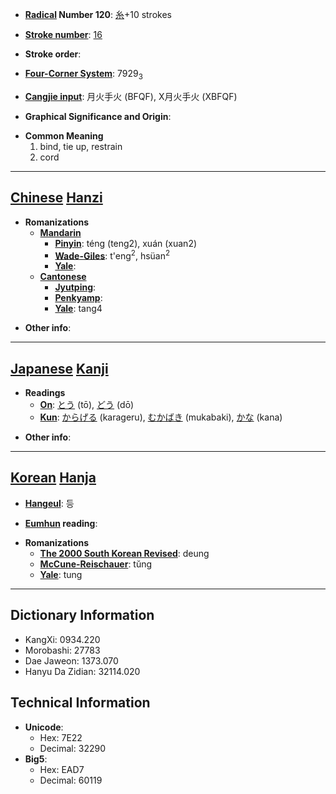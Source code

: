 * '''[[Wiktionary:Chinese radical index| Radical]] Number 120''': [[Wiktionary:Chinese radical index 糸|糸]]+10 strokes

* '''[[Wiktionary:Chinese total strokes index|Stroke number]]''': [[Wiktionary:Chinese total strokes index 16|16]]

* '''Stroke order''': 

* '''[[Wiktionary:Chinese four corner index|Four-Corner System]]''': 7929<sub>3</sub>

* '''[[Wiktionary:Chinese Cangjie index|Cangjie input]]''': 月火手火 (BFQF), X月火手火 (XBFQF)

* '''Graphical Significance and Origin''': 

* '''Common Meaning'''
*#bind, tie up, restrain
*# cord


----

== [[Chinese]] [[Hanzi]] ==

* '''Romanizations'''
** '''[[Mandarin]]'''
*** '''[[Pinyin]]''': téng (teng2), xuán (xuan2)
*** '''[[Wade-Giles]]''': t'eng<sup>2</sup>, hsüan<sup>2</sup>
*** '''[[Yale]]''': 
** '''[[Cantonese]]'''
*** '''[[Jyutping]]''':
*** '''[[Penkyamp]]''': 
*** '''[[Yale]]''': tang4

* '''Other info''': 

----

== [[Japanese]] [[Kanji]] ==

* '''Readings'''
** '''[[On]]''': [[とう]] (tō), [[どう]] (dō)
** '''[[Kun]]''': [[からげる]] (karageru), [[むかばき]] (mukabaki), [[かな]] (kana)

* '''Other info''':  

----

== [[Korean]] [[Hanja]] ==

* '''[[Hangeul]]''': 등

* '''[[Eumhun]] reading''': 

* '''Romanizations'''
** '''[[The 2000 South Korean Revised Romanization|The 2000 South Korean Revised]]''': deung
** '''[[McCune-Reischauer]]''': tŭng
** '''[[Yale]]''': tung

----

== Dictionary Information ==

* KangXi: 0934.220
* Morobashi: 27783
* Dae Jaweon: 1373.070
* Hanyu Da Zidian: 32114.020

== Technical Information ==

* '''Unicode''':
** Hex: 7E22
** Decimal: 32290
* '''Big5''':
** Hex: EAD7
** Decimal: 60119